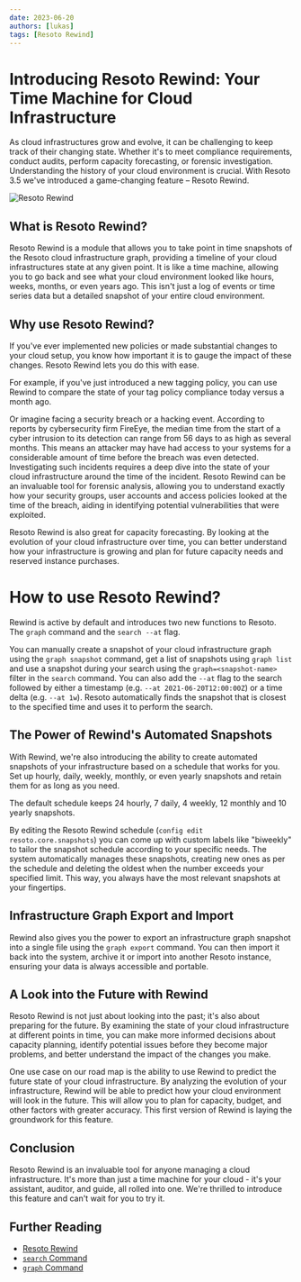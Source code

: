 ```yaml
---
date: 2023-06-20
authors: [lukas]
tags: [Resoto Rewind]
---
```


# Introducing Resoto Rewind: Your Time Machine for Cloud Infrastructure

As cloud infrastructures grow and evolve, it can be challenging to keep track of their changing state. Whether it's to meet compliance requirements, conduct audits, perform capacity forecasting, or forensic investigation. Understanding the history of your cloud environment is crucial. With Resoto 3.5 we've introduced a game-changing feature – Resoto Rewind.

![Resoto Rewind](./img/rewind.svg)

## What is Resoto Rewind?

Resoto Rewind is a module that allows you to take point in time snapshots of the Resoto cloud infrastructure graph, providing a timeline of your cloud infrastructures state at any given point. It is like a time machine, allowing you to go back and see what your cloud environment looked like hours, weeks, months, or even years ago. This isn't just a log of events or time series data but a detailed snapshot of your entire cloud environment.

<!--truncate-->

## Why use Resoto Rewind?

If you've ever implemented new policies or made substantial changes to your cloud setup, you know how important it is to gauge the impact of these changes. Resoto Rewind lets you do this with ease.

For example, if you've just introduced a new tagging policy, you can use Rewind to compare the state of your tag policy compliance today versus a month ago.

Or imagine facing a security breach or a hacking event. According to reports by cybersecurity firm FireEye, the median time from the start of a cyber intrusion to its detection can range from 56 days to as high as several months. This means an attacker may have had access to your systems for a considerable amount of time before the breach was even detected. Investigating such incidents requires a deep dive into the state of your cloud infrastructure around the time of the incident. Resoto Rewind can be an invaluable tool for forensic analysis, allowing you to understand exactly how your security groups, user accounts and access policies looked at the time of the breach, aiding in identifying potential vulnerabilities that were exploited.

Resoto Rewind is also great for capacity forecasting. By looking at the evolution of your cloud infrastructure over time, you can better understand how your infrastructure is growing and plan for future capacity needs and reserved instance purchases.

# How to use Resoto Rewind?

Rewind is active by default and introduces two new functions to Resoto. The `graph` command and the `search --at` flag.

You can manually create a snapshot of your cloud infrastructure graph using the `graph snapshot` command, get a list of snapshots using `graph list` and use a snapshot during your search using the `graph=<snapshot-name>` filter in the `search` command. You can also add the `--at` flag to the search followed by either a timestamp (e.g. `--at 2021-06-20T12:00:00Z`) or a time delta (e.g. `--at 1w`). Resoto automatically finds the snapshot that is closest to the specified time and uses it to perform the search.

## The Power of Rewind's Automated Snapshots

With Rewind, we're also introducing the ability to create automated snapshots of your infrastructure based on a schedule that works for you. Set up hourly, daily, weekly, monthly, or even yearly snapshots and retain them for as long as you need.

The default schedule keeps 24 hourly, 7 daily, 4 weekly, 12 monthly and 10 yearly snapshots.

By editing the Resoto Rewind schedule (`config edit resoto.core.snapshots`) you can come up with custom labels like "biweekly" to tailor the snapshot schedule according to your specific needs. The system automatically manages these snapshots, creating new ones as per the schedule and deleting the oldest when the number exceeds your specified limit. This way, you always have the most relevant snapshots at your fingertips.

## Infrastructure Graph Export and Import

Rewind also gives you the power to export an infrastructure graph snapshot into a single file using the `graph export` command. You can then import it back into the system, archive it or import into another Resoto instance, ensuring your data is always accessible and portable.

## A Look into the Future with Rewind

Resoto Rewind is not just about looking into the past; it's also about preparing for the future. By examining the state of your cloud infrastructure at different points in time, you can make more informed decisions about capacity planning, identify potential issues before they become major problems, and better understand the impact of the changes you make.

One use case on our road map is the ability to use Rewind to predict the future state of your cloud infrastructure. By analyzing the evolution of your infrastructure, Rewind will be able to predict how your cloud environment will look in the future. This will allow you to plan for capacity, budget, and other factors with greater accuracy. This first version of Rewind is laying the groundwork for this feature.

## Conclusion

Resoto Rewind is an invaluable tool for anyone managing a cloud infrastructure. It's more than just a time machine for your cloud - it's your assistant, auditor, and guide, all rolled into one. We're thrilled to introduce this feature and can't wait for you to try it.

## Further Reading

- [Resoto Rewind](/rewind)
- [`search` Command](/docs/reference/cli/search-commands/search)
- [`graph` Command](/docs/reference/cli/miscellaneous-commands/graph)
